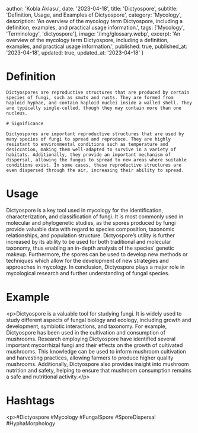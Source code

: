 
  author: 'Kobla Aklasu',
  date: '2023-04-18',
  title: 'Dictyospore',
  subtitle: 'Definition, Usage, and Examples of Dictyospore',
  category: 'Mycology',
  description: 'An overview of the mycology term Dictyospore, including a definition, examples, and practical usage information.',
  tags: ['Mycology', 'Terminology', 'dictyospore'],
  image: '/img/glossary.webp',
  excerpt: 'An overview of the mycology term Dictyospore, including a definition, examples, and practical usage information.',
  published: true,
  published_at: '2023-04-18',
  updated: true,
  updated_at: '2023-04-18'
}




# Definition
    
    Dictyospores are reproductive structures that are produced by certain species of fungi, such as smuts and rusts. They are formed from haploid hyphae, and contain haploid nuclei inside a walled shell. They are typically single-celled, though they may contain more than one nucleus.
    
    # Significance
    
    Dictyospores are important reproductive structures that are used by many species of fungi to spread and reproduce. They are highly resistant to environmental conditions such as temperature and desiccation, making them well-adapted to survive in a variety of habitats. Additionally, they provide an important mechanism of dispersal, allowing the fungus to spread to new areas where suitable conditions exist. In some cases, these reproductive structures are even dispersed through the air, increasing their ability to spread.

# Usage

Dictyospore is a key tool used in mycology for the identification, characterization, and classification of fungi. It is most commonly used in molecular and phylogenetic studies, as the spores produced by fungi provide valuable data with regard to species composition, taxonomic relationships, and population structure. Dictyospore’s utility is further increased by its ability to be used for both traditional and molecular taxonomy, thus enabling an in-depth analysis of the species’ genetic makeup. Furthermore, the spores can be used to develop new methods or techniques which allow for the development of new strategies and approaches in mycology. In conclusion, Dictyospore plays a major role in mycological research and further understanding of fungal species.

# Example

&lt;p&gt;Dictyospore is a valuable tool for studying fungi. It is widely used to study different aspects of fungal biology and ecology, including growth and development, symbiotic interactions, and taxonomy. For example, Dictyospore has been used in the cultivation and consumption of mushrooms. Research employing Dictyospore have identified several important mycorrhizal fungi and their effects on the growth of cultivated mushrooms. This knowledge can be used to inform mushroom cultivation and harvesting practices, allowing farmers to produce higher quality mushrooms. Additionally, Dictyospore also provides insight into mushroom nutrition and safety, helping to ensure that mushroom consumption remains a safe and nutritional activity.&lt;/p&gt;

# Hashtags

&lt;p&gt;#Dictyospore #Mycology #FungalSpore #SporeDispersal #HyphaMorphology


